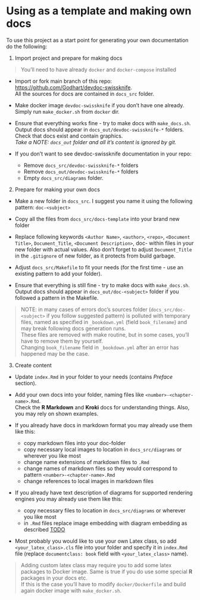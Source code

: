# Using as a template and making own docs {#template}

To use this project as a start point for generating your own documentation do the following:

1. Import project and prepare for making docs

> You'll need to have already `docker` and `docker-compose` installed

  * Import or fork main branch of this repo:
  [https://github.com/Godhart/devdoc-swissknife](https://github.com/Godhart/devdoc-swissknife).\
  All the sources for docs are contained in `docs_src` folder.

  * Make docker image `devdoc-swissknife` if you don't have one already.\
  Simply run `make_docker.sh` from `docker` dir.

  * Ensure that everything works fine - try to make docs with `make_docs.sh`.\
  Output docs should appear in `docs_out/devdoc-swissknife-*` folders. Check that docs exist and contain graphics.\
  *Take a NOTE: `docs_out` folder and all it's content is ignored by git.*

  * If you don't want to see devdoc-swissknife documentation in your repo:

    * Remove `docs_src/devdoc-swissknife-*` folders
    * Remove `docs_out/devdoc-swissknife-*` folders
    * Empty `docs_src/diagrams` folder.

2. Prepare for making your own docs

  * Make a new folder in `docs_src`. I suggest you name it using the following pattern: `doc-<subject>`

  * Copy all the files from `docs_src/docs-template` into your brand new folder

  * Replace following keywords
  `<Author Name>`, `<author>`, `<repo>`, `<Document Title>`, `Document_Title`, `<Document Description>`, doc-<subject>
  within files in your new folder with actual values.
  Also don't forget to adjust `Document_Title` in the `.gitignore` of new folder, as it protects from build garbage.

  * Adjust `docs_src/Makefile` to fit your needs (for the first time - use an existing pattern to add your folder).

  * Ensure that everything is still fine - try to make docs with `make_docs.sh`.\
  Output docs should appear in `docs_out/doc-<subject>` folder if you followed a pattern in the Makefile.

> NOTE: in many cases of errors doc's sources folder (`docs_src/doc-<subject>` if you follow suggested pattern)
> is polluted with temporary files,
> named as specified in `_bookdown.yml` (field `book_filename`) and may break following docs generation runs.\
> These files are removed with make routine, but in some cases, you'll have to remove them by yourself.\
> Changing `book_filename` field in `_bookdown.yml` after an error has happened may be the case.

3. Create content

  * Update `index.Rmd` in your folder to your needs (contains *Preface* section).

  * Add your own docs into your folder, naming files like `<number>-<chapter-name>.Rmd`.\
  Check the **R Markdown** and **Kroki** docs for understanding things. Also, you may rely on shown examples.

  * If you already have docs in markdown format you may already use them like this:

    * copy markdown files into your doc-folder
    * copy necessary local images to location in `docs_src/diagrams` or wherever you like most
    * change name extensions of markdown files to `.Rmd`
    * change names of markdown files so they would correspond to pattern `<number>-<chapter-name>.Rmd`
    * change references to local images in markdown files

  * If you already have text description of diagrams for supported rendering engines you may already use them like this:

    * copy necessary files to location in `docs_src/diagrams` or wherever you like most
    * in `.Rmd` files replace image embedding with diagram embedding as described [TODO](TODO)

  * Most probably you would like to use your own Latex class, so add `<your_latex_class>.cls` file
  into your folder and specify it in `index.Rmd` file (replace `documentclass: book` field with `<your_latex_class>` name).

> Adding custom latex class may require you to add some latex packages to Docker image. Same is true if you
> do use some special **R** packages in your docs etc.\
> If this is the case you'll have to modify `docker/Dockerfile` and build again docker image with `make_docker.sh`.
